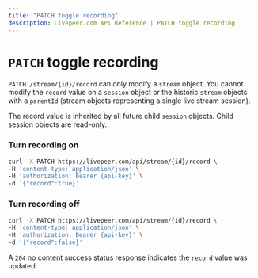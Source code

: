 ```yaml
---
title: "PATCH toggle recording"
description: Livepeer.com API Reference | PATCH toggle recording
---
```


# `PATCH` toggle recording

`PATCH /stream/{id}/record` can only modify a `stream` object. You cannot modify
the `record` value on a `session` object or the historic `stream` objects with a
`parentId` (stream objects representing a single live stream session).

The record value is inherited by all future child `session` objects. Child
session objects are read-only.

### Turn recording on

```bash
curl -X PATCH https://livepeer.com/api/stream/{id}/record \
-H 'content-type: application/json' \
-H 'authorization: Bearer {api-key}' \
-d '{"record":true}'
```

### Turn recording off

```bash
curl -X PATCH https://livepeer.com/api/stream/{id}/record \
-H 'content-type: application/json' \
-H 'authorization: Bearer {api-key}' \
-d '{"record":false}'
```

A `204` no content success status response indicates the `record` value was
updated.
